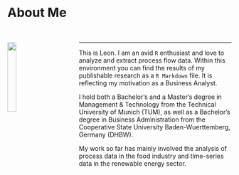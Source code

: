 
\

# About Me

\

<img src="files/Foto1.png" style="width:20%; float:left; margin:0 60px 60px 0"> 

__________________________

This is Leon. I am an avid ```R``` enthusiast and love to analyze and extract process flow data. Within this environment you can find the results of my publishable research as a ``` R Markdown ``` file. It is reflecting my motivation as a Business Analyst.

I hold both a Bachelor's and a Master's degree in Management & Technology from the Technical University of Munich (TUM), as well as a Bachelor's degree in Business Administration from the Cooperative State University Baden-Wuerttemberg, Germany (DHBW).

My work so far has mainly involved the analysis of process data in the food industry and time-series data in the renewable energy sector. 




